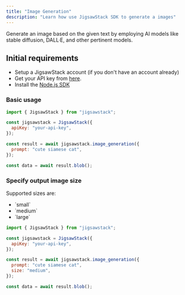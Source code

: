 ```yaml
---
title: "Image Generation"
description: "Learn how use JigsawStack SDK to generate a images"
---
```


Generate an image based on the given text by employing AI models like stable diffusion, DALL·E, and other pertinent models.

## Initial requirements

- Setup a JigsawStack account (if you don't have an account already)
- Get your API key from [here](https://jigsawstack.com/dashboard).
- Install the [Node.js SDK](https://docs.jigsawstack.com/quick-start/node/introduction)

### Basic usage

<CodeGroup>

```javascript node.js
import { JigsawStack } from "jigsawstack";

const jigsawstack = JigsawStack({
  apiKey: "your-api-key",
});

const result = await jigsawstack.image_generation({
  prompt: "cute siamese cat",
});

const data = await result.blob();
```

</CodeGroup>

### Specify output image size

Supported sizes are:

<ul>
  <li>`small`</li>
  <li>`medium`</li>
  <li>`large`</li>
</ul>

<CodeGroup>

```javascript node.js
import { JigsawStack } from "jigsawstack";

const jigsawstack = JigsawStack({
  apiKey: "your-api-key",
});

const result = await jigsawstack.image_generation({
  prompt: "cute siamese cat",
  size: "medium",
});

const data = await result.blob();
```

</CodeGroup>
